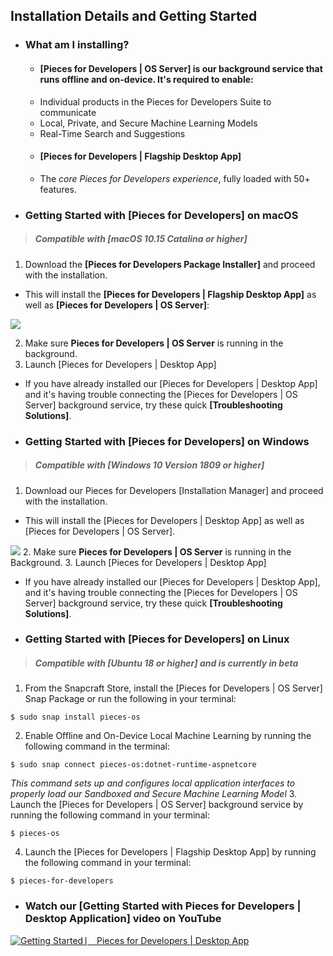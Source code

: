## Installation Details and Getting Started

- ### What am I installing?
  - #### **[Pieces for Developers | OS Server]** is our background service that runs offline and on-device. It's required to enable:
  - Individual products in the Pieces for Developers Suite to communicate
  - Local, Private, and Secure Machine Learning Models
  - Real-Time Search and Suggestions
  - #### **[Pieces for Developers | Flagship Desktop App]**
  - The _core Pieces for Developers experience_, fully loaded with 50+ features.


- ### Getting Started with [Pieces for Developers] on macOS
> ##### _Compatible with **[macOS 10.15 Catalina or higher]**_
1. Download the **[Pieces for Developers Package Installer]** and proceed with the installation.
- This will install the **[Pieces for Developers | Flagship Desktop App]** as well as **[Pieces for Developers | OS Server]**:

![](https://storage.googleapis.com/pieces_static_resources/vs_code_marketplace/GIFs/INSTALL_MACOS)

2. Make sure **Pieces for Developers | OS Server** is running in the background.
3. Launch [Pieces for Developers | Desktop App]
- If you have already installed our [Pieces for Developers | Desktop App] and it's having trouble connecting the [Pieces for Developers | OS Server] background service, try these quick **[Troubleshooting Solutions]**.

- ### Getting Started with [Pieces for Developers] on Windows
> ##### _Compatible with **[Windows 10 Version 1809 or higher]**_
1. Download our Pieces for Developers [Installation Manager] and proceed with the installation.
-  This will install the [Pieces for Developers | Desktop App] as well as [Pieces for Developers | OS Server].

![](https://storage.googleapis.com/pieces_static_resources/vs_code_marketplace/GIFs/INSTALL_WINDOWS)
2. Make sure **Pieces for Developers | OS Server** is running in the Background.
3. Launch [Pieces for Developers | Desktop App]
- If you have already installed our [Pieces for Developers | Desktop App], and it's having trouble connecting the [Pieces for Developers | OS Server] background service, try these quick **[Troubleshooting Solutions]**.

- ### Getting Started with [Pieces for Developers] on Linux
> ##### _Compatible with **[Ubuntu 18 or higher]**  and is **currently in beta**_
1. From the Snapcraft Store, install the [Pieces for Developers | OS Server] Snap Package or run the following in your terminal:
```shell
$ sudo snap install pieces-os
```

2. Enable Offline and On-Device Local Machine Learning by running the following command in the terminal:
```shell
$ sudo snap connect pieces-os:dotnet-runtime-aspnetcore
```
_This command sets up and configures local application interfaces to properly load our Sandboxed and Secure Machine Learning Model_
3. Launch the [Pieces for Developers | OS Server] background service by running the following command in your terminal:
```shell
$ pieces-os
```
4. Launch the [Pieces for Developers | Flagship Desktop App] by running the following command in your terminal:
```shell
$ pieces-for-developers
```

- ### Watch our [Getting Started with Pieces for Developers | Desktop Application] video on YouTube
[![Getting Started ⎸ Pieces for Developers | Desktop App](https://storage.googleapis.com/pieces_static_resources/pfd_wiki/MEET_PIECES.png)](https://youtu.be/bczfW9wk8Bo)